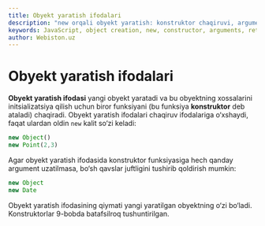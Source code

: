 ```yaml
---
title: Obyekt yaratish ifodalari
description: "new orqali obyekt yaratish: konstruktor chaqiruvi, argumentlar, qavslarni tushirib qoldirish holatlari va qaytadigan qiymat."
keywords: JavaScript, object creation, new, constructor, arguments, return value
author: Webiston.uz
---
```

# Obyekt yaratish ifodalari

**Obyekt yaratish ifodasi** yangi obyekt yaratadi va bu obyektning xossalarini initsializatsiya qilish uchun biror funksiyani (bu funksiya **konstruktor** deb ataladi) chaqiradi. Obyekt yaratish ifodalari chaqiruv ifodalariga o‘xshaydi, faqat ulardan oldin `new` kalit so‘zi keladi:

``` js
new Object()
new Point(2,3)
```

Agar obyekt yaratish ifodasida konstruktor funksiyasiga hech qanday argument uzatilmasa, bo‘sh qavslar juftligini tushirib qoldirish mumkin:

``` js
new Object
new Date
```

Obyekt yaratish ifodasining qiymati yangi yaratilgan obyektning o‘zi bo‘ladi. Konstruktorlar 9-bobda batafsilroq tushuntirilgan.